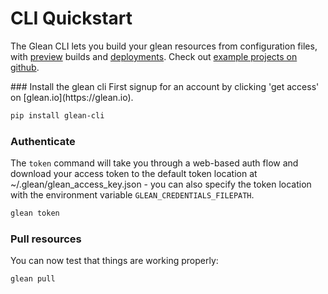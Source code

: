 
# CLI Quickstart

The Glean CLI lets you build your glean resources from configuration files, with [preview](./commands/preview) builds and [deployments](./commands/deploy).  Check out [example projects on github](https://github.com/glean-io/examples).

<Steps>
### Install the glean cli
First signup for an account by clicking 'get access' on [glean.io](https://glean.io).

```bash copy
pip install glean-cli
```

### Authenticate

The `token` command will take you through a web-based auth flow and download your access token to the default token location at ~/.glean/glean_access_key.json - you can also specify the token location with the environment variable `GLEAN_CREDENTIALS_FILEPATH`.

```bash copy
glean token
```

### Pull resources
You can now test that things are working properly:
```bash copy
glean pull
```
</Steps>
